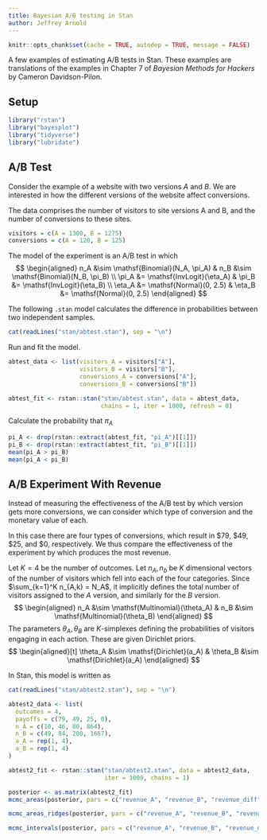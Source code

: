 ```yaml
---
title: Bayesian A/B testing in Stan
author: Jeffrey Arnold
---
```


```r
knitr::opts_chunk$set(cache = TRUE, autodep = TRUE, message = FALSE)
```

A few examples of estimating A/B tests in Stan. These examples are 
translations of the examples in Chapter 7 
of *Bayesian Methods for Hackers* by Cameron Davidson-Pilon.

## Setup

```r
library("rstan")
library("bayesplot")
library("tidyverse")
library("lubridate")
```

## A/B Test

Consider the example of a website with two versions $A$ and $B$.
We are interested in how the different versions of the website affect conversions.

The data comprises the number of visitors to site versions A and B, and
the number of conversions to these sites.
```r
visitors = c(A = 1300, B = 1275)
conversions = c(A = 120, B = 125)
```

The model of the experiment is an A/B test in which 
$$
\begin{aligned}
n_A &\sim \mathsf{Binomial}(N_A, \pi_A) & n_B &\sim \mathsf{Binomial}(N_B, \pi_B) \\
\pi_A &= \mathsf{InvLogit}(\eta_A) & \pi_B &= \mathsf{InvLogit}(\eta_B) \\
\eta_A &= \mathsf{Normal}(0, 2.5) & \eta_B &= \mathsf{Normal}(0, 2.5)
\end{aligned}
$$

The following `.stan` model calculates the difference in probabilities between two independent samples.
```r
cat(readLines("stan/abtest.stan"), sep = "\n")
```

Run and fit the model.
```r
abtest_data <- list(visitors_A = visitors["A"],
                    visitors_B = visitors["B"],
                    conversions_A = conversions["A"],
                    conversions_B = conversions["B"])
```
```r
abtest_fit <- rstan::stan("stan/abtest.stan", data = abtest_data,
                          chains = 1, iter = 1000, refresh = 0)
```

Calculate the probability that $\pi_A$ 
```r
pi_A <- drop(rstan::extract(abtest_fit, "pi_A")[[1]])
pi_B <- drop(rstan::extract(abtest_fit, "pi_B")[[1]])
mean(pi_A > pi_B)
mean(pi_A < pi_B)
```

## A/B Experiment With Revenue

Instead of measuring the effectiveness of the A/B test by which version gets more conversions, we can consider which type of conversion and the monetary value of each.

In this case there are four types of conversions, which result in \$79, \$49, \$25, and \$0, respectively.
We thus compare the effectiveness of the experiment by which produces the most revenue.

Let $K = 4$ be the number of outcomes. Let $n_A, n_b$ be $K$ dimensional vectors of the number of visitors which fell into each of the four categories.
Since $\sum_{k=1}^K n_{A,k} = N_A$, it implicitly defines the total number of visitors assigned to the $A$ version, and similarly for the $B$ version.
$$
\begin{aligned}
n_A &\sim \mathsf{Multinomial}(\theta_A) & n_B &\sim \mathsf{Multinomial}(\theta_B)
\end{aligned}
$$
The parameters $\theta_A, \theta_B$ are $K$-simplexes defining the probabilities of visitors engaging in each action.
These are given Dirichlet priors.
$$
\begin{aligned}[t]
\theta_A &\sim \mathsf{Dirichlet}(a_A) & \theta_B &\sim \mathsf{Dirichlet}(a_A) 
\end{aligned}
$$

In Stan, this model is written as
```r
cat(readLines("stan/abtest2.stan"), sep = "\n")
```

```r
abtest2_data <- list(
  outcomes = 4,
  payoffs = c(79, 49, 25, 0),
  n_A = c(10, 46, 80, 864),
  n_B = c(49, 84, 200, 1667),
  a_A = rep(1, 4),
  a_B = rep(1, 4)
)
```

```r
abtest2_fit <- rstan::stan("stan/abtest2.stan", data = abtest2_data,
                           iter = 1000, chains = 1)
```

```r
posterior <- as.matrix(abtest2_fit)
mcmc_areas(posterior, pars = c("revenue_A", "revenue_B", "revenue_diff"))
```

```r
mcmc_areas_ridges(posterior, pars = c("revenue_A", "revenue_B", "revenue_diff"))
```

```r
mcmc_intervals(posterior, pars = c("revenue_A", "revenue_B", "revenue_diff"))
```
